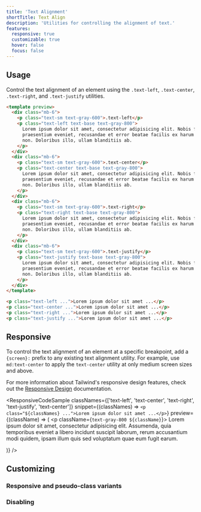 ```yaml
---
title: 'Text Alignment'
shortTitle: Text Align
description: 'Utilities for controlling the alignment of text.'
features:
  responsive: true
  customizable: true
  hover: false
  focus: false
---
```




## Usage

Control the text alignment of an element using the `.text-left`, `.text-center`, `.text-right`, and `.text-justify` utilities.

```html
<template preview>
  <div class="mb-6">
    <p class="text-sm text-gray-600">.text-left</p>
    <p class="text-left text-base text-gray-800">
      Lorem ipsum dolor sit amet, consectetur adipisicing elit. Nobis fugit, enim molestiae
      praesentium eveniet, recusandae et error beatae facilis ex harum consequuntur, quia pariatur
      non. Doloribus illo, ullam blanditiis ab.
    </p>
  </div>
  <div class="mb-6">
    <p class="text-sm text-gray-600">.text-center</p>
    <p class="text-center text-base text-gray-800">
      Lorem ipsum dolor sit amet, consectetur adipisicing elit. Nobis fugit, enim molestiae
      praesentium eveniet, recusandae et error beatae facilis ex harum consequuntur, quia pariatur
      non. Doloribus illo, ullam blanditiis ab.
    </p>
  </div>
  <div class="mb-6">
    <p class="text-sm text-gray-600">.text-right</p>
    <p class="text-right text-base text-gray-800">
      Lorem ipsum dolor sit amet, consectetur adipisicing elit. Nobis fugit, enim molestiae
      praesentium eveniet, recusandae et error beatae facilis ex harum consequuntur, quia pariatur
      non. Doloribus illo, ullam blanditiis ab.
    </p>
  </div>
  <div class="mb-6">
    <p class="text-sm text-gray-600">.text-justify</p>
    <p class="text-justify text-base text-gray-800">
      Lorem ipsum dolor sit amet, consectetur adipisicing elit. Nobis fugit, enim molestiae
      praesentium eveniet, recusandae et error beatae facilis ex harum consequuntur, quia pariatur
      non. Doloribus illo, ullam blanditiis ab.
    </p>
  </div>
</template>

<p class="text-left ...">Lorem ipsum dolor sit amet ...</p>
<p class="text-center ...">Lorem ipsum dolor sit amet ...</p>
<p class="text-right ...">Lorem ipsum dolor sit amet ...</p>
<p class="text-justify ...">Lorem ipsum dolor sit amet ...</p>
```

## Responsive

To control the text alignment of an element at a specific breakpoint, add a `{screen}:` prefix to any existing text alignment utility. For example, use `md:text-center` to apply the `text-center` utility at only medium screen sizes and above.

For more information about Tailwind's responsive design features, check out the [Responsive Design](/docs/responsive-design) documentation.

<ResponsiveCodeSample
  classNames={['text-left', 'text-center', 'text-right', 'text-justify', 'text-center']}
  snippet={(classNames) => `
    <p class="${classNames} ...">Lorem ipsum dolor sit amet ...</p>
  `}
  preview={(className) => (
    <p className={`text-gray-800 ${className}`}>
      Lorem ipsum dolor sit amet, consectetur adipisicing elit. Assumenda, quia temporibus eveniet a
      libero incidunt suscipit laborum, rerum accusantium modi quidem, ipsam illum quis sed
      voluptatum quae eum fugit earum.
    </p>
  )}
/>

## Customizing

### Responsive and pseudo-class variants

<Variants plugin="textAlign" name="text alignment" />

### Disabling

<Disabling plugin="textAlign" name="text alignment" />
